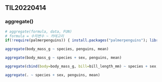 ## TIL20220414

### aggregate()

```r
# aggregate(formula, data, FUN)
# formula = 수치변수 ~ 카테고리
if(!require(palmerpenguins)) { install.packages("palmerpenguins"); library(palmerpenguins); }

aggregate(body_mass_g ~ species, penguins, mean)
```

```r
aggregate(body_mass_g ~ species + sex, penguins, mean)
```

```r
aggregate(cbind(body=body_mass_g, bill=bill_length_mm) ~ species + sex, penguins, mean)
```

```r
aggregate(. ~ species + sex, penguins, mean)
```

